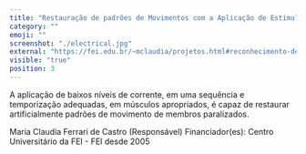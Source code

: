 ```yaml
---
title: "Restauração de padrões de Movimentos com a Aplicação de Estimulação Elétrica Neuromuscular"
category: ""
emoji: ""
screenshot: "./electrical.jpg"
external: "https://fei.edu.br/~mclaudia/projetos.html#reconhecimento-de-padroes-e-classificacao-de-sinais-eletroencefalograficos"
visible: "true"
position: 3
---
```


A aplicação de baixos níveis de corrente, em uma sequência e temporização adequadas, em músculos apropriados, é capaz de restaurar artificialmente padrões de movimento de membros paralizados.

Maria Claudia Ferrari de Castro (Responsável)
Financiador(es): Centro Universitário da FEI - FEI desde 2005